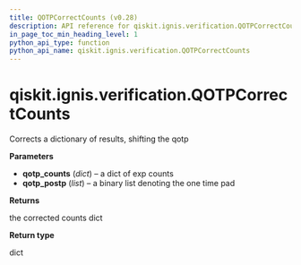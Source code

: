 ```yaml
---
title: QOTPCorrectCounts (v0.28)
description: API reference for qiskit.ignis.verification.QOTPCorrectCounts in qiskit v0.28
in_page_toc_min_heading_level: 1
python_api_type: function
python_api_name: qiskit.ignis.verification.QOTPCorrectCounts
---
```


<span id="qiskit-ignis-verification-qotpcorrectcounts" />

# qiskit.ignis.verification.QOTPCorrectCounts

<Function id="qiskit.ignis.verification.QOTPCorrectCounts" isDedicatedPage={true} github="https://github.com/qiskit-community/qiskit-ignis/tree/stable/0.6/qiskit/ignis/verification/accreditation/qotp.py" signature="QOTPCorrectCounts(qotp_counts, qotp_postp)">
  Corrects a dictionary of results, shifting the qotp

  **Parameters**

  *   **qotp\_counts** (*dict*) – a dict of exp counts
  *   **qotp\_postp** (*list*) – a binary list denoting the one time pad

  **Returns**

  the corrected counts dict

  **Return type**

  dict
</Function>

